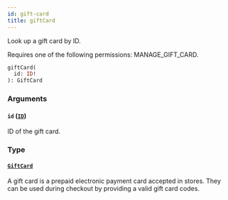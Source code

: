 ```yaml
---
id: gift-card
title: giftCard
---
```


Look up a gift card by ID.

Requires one of the following permissions: MANAGE_GIFT_CARD.

```graphql
giftCard(
  id: ID!
): GiftCard
```

### Arguments

#### `id` ([`ID`](../../../developer/api-reference/scalars/id))

ID of the gift card.

### Type

#### [`GiftCard`](../../../developer/api-reference/objects/gift-card)

A gift card is a prepaid electronic payment card accepted in stores. They can be used during checkout by providing a valid gift card codes.
